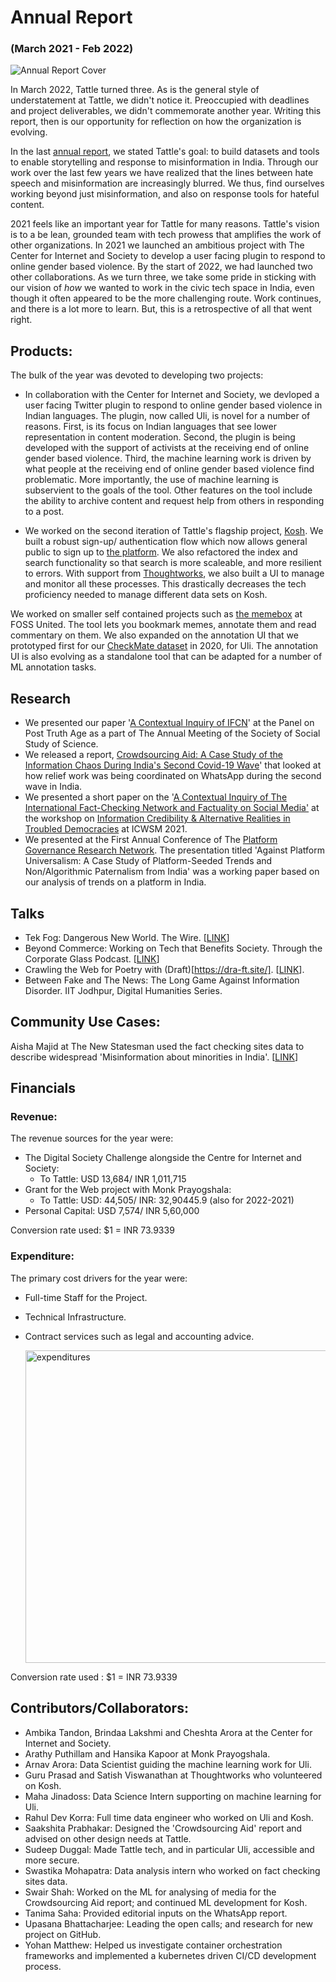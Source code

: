 # Annual Report

### (March 2021 - Feb 2022)

![Annual Report Cover](../../images/communitiy_cropped.png) 


In March 2022, Tattle turned three. As is the general style of understatement at Tattle, we didn't notice it. Preoccupied with deadlines and project deliverables, we didn't commemorate another year. Writing this report, then is our opportunity for reflection on how the organization is evolving. 

In the last [annual report](2020-report.mdx), we stated Tattle's goal: to build datasets and tools to enable storytelling and response to misinformation in India. Through our work over the last few years we have realized that the lines between hate speech and misinformation are increasingly blurred. We thus, find ourselves working beyond just misinformation, and also on response tools for hateful content. 

2021 feels like an important year for Tattle for many reasons. Tattle's vision is to a be lean, grounded team with tech prowess that amplifies the work of other organizations. In 2021 we launched an ambitious project with The Center for Internet and Society to develop a user facing plugin to respond to online gender based violence. By the start of 2022, we had launched two other collaborations. As we turn three, we take some pride in sticking with our vision of *how* we wanted to work in the civic tech space in India, even though it often appeared to be the more challenging route. Work continues, and there is a lot more to learn. But, this is a retrospective of all that went right. 

## Products:
The bulk of the year was devoted to developing two projects:
- In collaboration with the Center for Internet and Society, we devloped a user facing Twitter plugin to respond to online gender based violence in Indian languages. The plugin, now called Uli, is novel for a number of reasons. First, is its focus on Indian languages that see lower representation in content moderation. Second, the plugin is being developed with the support of activists at the receiving end of online gender based violence. Third, the machine learning work is driven by what people at the receiving end of online gender based violence find problematic. More importantly, the use of machine learning is subservient to the goals of the tool. Other features on the tool include the ability to archive content and request help from others in responding to a post. 

- We worked on the second iteration of Tattle's flagship project, [Kosh](https://github.com/tattle-made/kosh-v2). We built a robust sign-up/ authentication flow which now allows general public to sign up to [the platform](http://kosh.tattle.co.in/). We also refactored the index and search functionality so that search is more scaleable, and more resilient to errors. With support from [Thoughtworks](https://www.thoughtworks.com/about-us/social-change), we also built a UI to manage and monitor all these processes. This drastically decreases the tech proficiency needed to manage different data sets on Kosh.

We worked on smaller self contained projects such as [the memebox](https://github.com/tattle-made/memebox) at FOSS United. The tool lets you bookmark memes, annotate them and read commentary on them. We also expanded on the annotation UI that we prototyped first for our [CheckMate dataset](https://ojs.aaai.org/index.php/ICWSM/article/view/18126) in 2020, for Uli. The annotation UI is also evolving as a standalone tool that can be adapted for a number of ML annotation tasks. 

## Research
- We presented our paper '[A Contextual Inquiry of IFCN](https://www.4sonline.org/185-the-post-truth-age-what-is-this-really-about/)' at the Panel on Post Truth Age as a part of The Annual Meeting of the Society of Social Study of Science.
- We released a report, [Crowdsourcing Aid: A Case Study of the Information Chaos During India's Second Covid-19 Wave](https://tattle.co.in/articles/covid-whatsapp-public-groups/)' that looked at how relief work was being coordinated on WhatsApp during the second wave in India. 
- We presented a short paper on the '[A Contextual Inquiry of The International Fact-Checking Network and Factuality on Social Media'](https://a%20contextual%20inquiry%20of%20the%20international%20fact-checking%20network%20and%20factuality%20on%20social%20media/) at the workshop on [Information Credibility & Alternative Realities in Troubled Democracies](https://zivepstein.github.io/info-credibility-workshop/index.html) at ICWSM 2021.
- We presented at the First Annual Conference of The [Platform Governance Research Network](https://www.platgov.net/program.pdf). The presentation titled 'Against Platform Universalism: A Case Study of Platform-Seeded Trends and Non/Algorithmic Paternalism from India' was a working paper based on our analysis of trends on a platform in India.

## Talks
- Tek Fog: Dangerous New World. The Wire. [[LINK](https://twitter.com/onosmosis/status/1482980287458193412)]
- Beyond Commerce: Working on Tech that Benefits Society. Through the Corporate Glass Podcast. [[LINK](https://www.throughthecorporateglass.com/tech-benefit-society)]
- Crawling the Web for Poetry with (Draft)[https://dra-ft.site/]. [[LINK](https://youtu.be/EBRC6dt62Ts)].
- Between Fake and The News: The Long Game Against Information Disorder. IIT Jodhpur, Digital Humanities Series.

## Community Use Cases:
Aisha Majid at The New Statesman used the fact checking sites data to describe widespread 'Misinformation about minorities in India'. [[LINK](https://www.newstatesman.com/international-politics/society-international-politics/2021/10/misinformation-about-minorities-in-india-is-widespread-and-getting-worse)]


## Financials
### Revenue:
The revenue sources for the year were:
- The Digital Society Challenge alongside the Centre for Internet and Society: 
  -  To Tattle: USD 13,684/ INR 1,011,715
- Grant for the Web project with Monk Prayogshala:   
  -  To Tattle: USD: 44,505/ INR: 32,90445.9 (also for 2022-2021)
- Personal Capital: USD 7,574/ INR 5,60,000

Conversion rate used: $1 = INR 73.9339

### Expenditure:
The primary cost drivers for the year were:
- Full-time Staff for the Project.
- Technical Infrastructure.
- Contract services such as legal and accounting advice.
  
  <img
    src="../../images/expenditures-2021-2022-chart.png"
    alt="expenditures"
    width="500"
  />

Conversion rate used : $1 = INR 73.9339

## Contributors/Collaborators:

- Ambika Tandon, Brindaa Lakshmi and Cheshta Arora at the Center for Internet and Society.
- Arathy Puthillam and Hansika Kapoor at Monk Prayogshala.
- Arnav Arora: Data Scientist guiding the machine learning work for Uli.
- Guru Prasad and Satish Viswanathan at Thoughtworks who volunteered on Kosh. 
- Maha Jinadoss: Data Science Intern supporting on machine learning for Uli.
- Rahul Dev Korra: Full time data engineer who worked on Uli and Kosh.
- Saakshita Prabhakar: Designed the 'Crowdsourcing Aid' report and advised on other design needs at Tattle.
- Sudeep Duggal: Made Tattle tech, and in particular Uli, accessible and more secure. 
- Swastika Mohapatra: Data analysis intern who worked on fact checking sites data.
- Swair Shah: Worked on the ML for analysing of media for the Crowdsourcing Aid report; and continued ML development for Kosh. 
- Tanima Saha: Provided editorial inputs on the WhatsApp report.
- Upasana Bhattacharjee: Leading the open calls; and research for new project on GitHub.
- Yohan Matthew: Helped us investigate container orchestration frameworks and implemented a kubernetes driven CI/CD development process.
